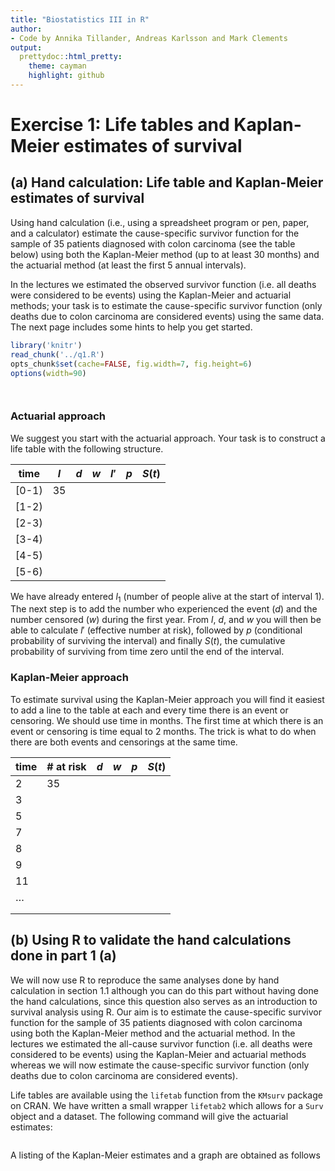 ```yaml
---
title: "Biostatistics III in R"
author:
- Code by Annika Tillander, Andreas Karlsson and Mark Clements
output:
  prettydoc::html_pretty:
    theme: cayman
    highlight: github
---
```


# Exercise 1: Life tables and Kaplan-Meier estimates of survival #

## (a) Hand calculation: Life table and Kaplan-Meier estimates of survival ##

Using hand calculation (i.e., using a spreadsheet program or pen,
    paper, and a calculator) estimate the cause-specific survivor
    function for the sample of 35 patients diagnosed with colon
    carcinoma (see the table below) using both the Kaplan-Meier method
    (up to at least 30 months) and the actuarial method (at least the
    first 5 annual intervals).

In the lectures we estimated the observed survivor function
    (i.e. all deaths were considered to be events) using the
    Kaplan-Meier and actuarial methods; your task is to estimate the
    cause-specific survivor function (only deaths due to colon carcinoma
    are considered events) using the same data. The next page includes
    some hints to help you get started.

```r
library('knitr')
read_chunk('../q1.R')
opts_chunk$set(cache=FALSE, fig.width=7, fig.height=6)
options(width=90)
```

```r
```

```r
```

### Actuarial approach ###

We suggest you start with the actuarial approach. Your task is to
construct a life table with the following structure.



| time  | $l$ | $d$ | $w$ | $l'$ | $p$ | $S(t)$ |
|-------|-----|-----|-----|------|-----|--------|
| [0-1) | 35  |     |     |      |     |        |
| [1-2) |     |     |     |      |     |        |
| [2-3) |     |     |     |      |     |        |
| [3-4) |     |     |     |      |     |        |
| [4-5) |     |     |     |      |     |        |
| [5-6) |     |     |     |      |     |        |


We have already entered $l_1$ (number of people alive at the start
of interval 1). The next step is to add the number who experienced
the event ($d$) and the number censored ($w$) during the first year.
From $l$, $d$, and $w$ you will then be able to calculate $l'$
(effective number at risk), followed by $p$ (conditional probability
of surviving the interval) and finally $S(t)$, the cumulative
probability of surviving from time zero until the end of
the interval.

    
### Kaplan-Meier approach ###

To estimate survival using the Kaplan-Meier approach you will find
it easiest to add a line to the table at each and every time there
is an event or censoring. We should use time in months. The first
time at which there is an event or censoring is time equal to
2 months. The trick is what to do when there are both events and
censorings at the same time.

| time     | # at risk | $d$ | $w$ | $p$ | $S(t)$ |
|----------|-----------|-----|-----|-----|--------|
| 2        | 35        |     |     |     |        |
| 3        |           |     |     |     |        |
| 5        |           |     |     |     |        |
| 7        |           |     |     |     |        |
| 8        |           |     |     |     |        |
| 9        |           |     |     |     |        |
| 11       |           |     |     |     |        |
| $\ldots$ |           |     |     |     |        |
|          |           |     |     |     |        |
|          |           |     |     |     |        |



## (b) Using R to validate the hand calculations done in part 1 (a) ##

We will now use R to reproduce the same analyses
done by hand calculation in section 1.1 although you can do this part
without having done the hand calculations, since this question also
serves as an introduction to survival analysis using R. Our aim
is to estimate the cause-specific survivor function for the sample
of 35 patients diagnosed with colon carcinoma using both the
Kaplan-Meier method and the actuarial method. In the lectures we
estimated the all-cause survivor function (i.e. all deaths were
considered to be events) using the Kaplan-Meier and actuarial
methods whereas we will now estimate the cause-specific survivor
function (only deaths due to colon carcinoma are considered events). 

Life tables are available using the `lifetab` function from the `KMsurv` package on CRAN. We have written a small wrapper `lifetab2` which allows for a `Surv` object and a dataset. The following command will give the actuarial estimates:
	
```r
```

A listing of the Kaplan-Meier estimates and a graph are obtained as follows

```r
```
